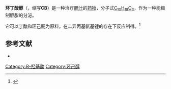 
{{Drugbox
| Verifiedfields = changed
| Watchedfields = changed
| verifiedrevid = 443986818
| IUPAC_name = 2-(1-Hydroxycyclohexyl)butanoic acid
| image = cyclobutyrol.png
| width = 120

<!--Clinical data-->
| tradename =  
| pregnancy_AU = <!-- A / B1 / B2 / B3 / C / D / X -->
| pregnancy_US = <!-- A / B            / C / D / X -->
| pregnancy_category =  
| legal_AU = <!-- S2, S3, S4, S5, S6, S7, S8, S9 or Unscheduled-->
| legal_CA = <!-- Schedule I, II, III, IV, V, VI, VII, VIII -->
| legal_UK = <!-- GSL, P, POM, CD, or Class A, B, C -->
| legal_US = <!-- OTC / Rx-only / Schedule I, II, III, IV, V -->
| legal_status =  
| routes_of_administration =

<!--Pharmacokinetic data-->
| bioavailability =  
| protein_bound =  
| metabolism =  
| elimination_half-life =  
| excretion =

<!--Identifiers-->
| CAS_number_Ref = {{cascite|correct|CAS}}
| CAS_number = 512-16-3
| ATC_prefix = A05
| ATC_suffix = AX03
| PubChem = 72065
| DrugBank_Ref = {{drugbankcite|correct|drugbank}}
| DrugBank =  
| UNII_Ref = {{fdacite|correct|FDA}}
| UNII = 8T4L120N6M
| KEGG_Ref = {{keggcite|correct|kegg}}
| KEGG = D07104
| ChemSpiderID_Ref = {{chemspidercite|changed|chemspider}}
| ChemSpiderID      = 65051
| ChEMBL_Ref = {{ebicite|changed|EBI}}
| ChEMBL = 1697739
| ChEBI_Ref = {{ebicite|changed|EBI}}
| ChEBI = 61024

<!--Chemical data-->
| C=10 | H=18 | O=3 
| smiles            = CCC(C(=O)O)C1(CCCCC1)O
| StdInChI_Ref = {{stdinchicite|changed|chemspider}}
| StdInChI          = 1S/C10H18O3/c1-2-8(9(11)12)10(13)6-4-3-5-7-10/h8,13H,2-7H2,1H3,(H,11,12)
| StdInChIKey_Ref = {{stdinchicite|changed|chemspider}}
| StdInChIKey       = NIVFTEMPSCMWDE-UHFFFAOYSA-N
}}
{{confuse|環丁醇}}
'''环丁酸醇'''（{{lang-en|Cyclobutyrol}}，缩写'''CB'''）是一种治疗[[胆汁|胆汁]]的[[药物|药物]]，分子式[[C10H18O3|C<sub>10</sub>H<sub>18</sub>O<sub>3</sub>]]，作为一种{{le|利胆剂|Choleretic}}能抑制胆脂的分泌。

它可以[[丁酸|丁酸]]和[[环己酮|环己酮]]为原料，在二异丙基氨基锂的存在下反应制得。<ref>{{cite journal|journal=Synthetic Communications|volume=19|issue=13-14|language=en|issn=0039-7911|date=1989-08|pages=2243–2248|doi=10.1080/00397918908052622|url=https://www.tandfonline.com/doi/full/10.1080/00397918908052622|title=A Novel Synthesis of Mono- and (1-Ctcloakenyl) Acetic Acid Derivatives via Ionization/Elimination of β-Lactones|accessdate=2021-01-18|author=T. Howard Black, Shane Eisenbeis}}</ref>
== 参考文献 ==
{{refbegin}}
* {{cite journal | vauthors = Monte MJ, Cava F, Esteller A, Jimenez R | title = Inhibition of biliary cholesterol and phospholipid secretion during cyclobutyrol-induced hydrocholeresis | journal = The Biochemical Journal | volume = 263 | issue = 2 | pages = 513–8 | date = October 1989 | pmid = 2574569 | pmc = 1133458 | doi = 10.1042/bj2630513 }}
{{refend}}

{{Bile and liver therapy}}

[[Category:Β-羟基酸|Category:Β-羟基酸]]
[[Category:环己醇|Category:环己醇]]


{{gastrointestinal-drug-stub}}